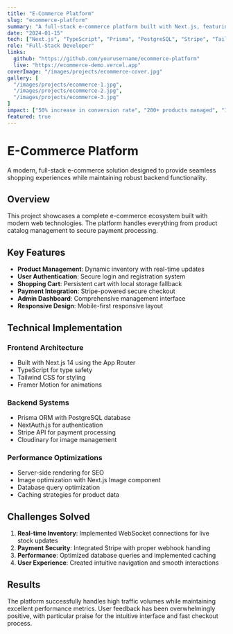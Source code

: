 ```yaml
---
title: "E-Commerce Platform"
slug: "ecommerce-platform"
summary: "A full-stack e-commerce platform built with Next.js, featuring real-time inventory management and secure payments."
date: "2024-01-15"
tech: ["Next.js", "TypeScript", "Prisma", "PostgreSQL", "Stripe", "Tailwind CSS"]
role: "Full-Stack Developer"
links:
  github: "https://github.com/yourusername/ecommerce-platform"
  live: "https://ecommerce-demo.vercel.app"
coverImage: "/images/projects/ecommerce-cover.jpg"
gallery: [
  "/images/projects/ecommerce-1.jpg",
  "/images/projects/ecommerce-2.jpg",
  "/images/projects/ecommerce-3.jpg"
]
impact: ["50% increase in conversion rate", "200+ products managed", "1000+ users served"]
featured: true
---
```


# E-Commerce Platform

A modern, full-stack e-commerce solution designed to provide seamless shopping experiences while maintaining robust backend functionality.

## Overview

This project showcases a complete e-commerce ecosystem built with modern web technologies. The platform handles everything from product catalog management to secure payment processing.

## Key Features

- **Product Management**: Dynamic inventory with real-time updates
- **User Authentication**: Secure login and registration system
- **Shopping Cart**: Persistent cart with local storage fallback
- **Payment Integration**: Stripe-powered secure checkout
- **Admin Dashboard**: Comprehensive management interface
- **Responsive Design**: Mobile-first responsive layout

## Technical Implementation

### Frontend Architecture
- Built with Next.js 14 using the App Router
- TypeScript for type safety
- Tailwind CSS for styling
- Framer Motion for animations

### Backend Systems
- Prisma ORM with PostgreSQL database
- NextAuth.js for authentication
- Stripe API for payment processing
- Cloudinary for image management

### Performance Optimizations
- Server-side rendering for SEO
- Image optimization with Next.js Image component
- Database query optimization
- Caching strategies for product data

## Challenges Solved

1. **Real-time Inventory**: Implemented WebSocket connections for live stock updates
2. **Payment Security**: Integrated Stripe with proper webhook handling
3. **Performance**: Optimized database queries and implemented caching
4. **User Experience**: Created intuitive navigation and smooth interactions

## Results

The platform successfully handles high traffic volumes while maintaining excellent performance metrics. User feedback has been overwhelmingly positive, with particular praise for the intuitive interface and fast checkout process.
